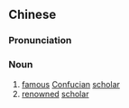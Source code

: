 ==Chinese==
{{zh-forms}}

===Pronunciation===
{{zh-pron
|m=míngrú
|cat=n
}}

===Noun===
{{zh-noun}}

# [[famous]] [[Confucian]] [[scholar]]
# [[renowned]] [[scholar]]
